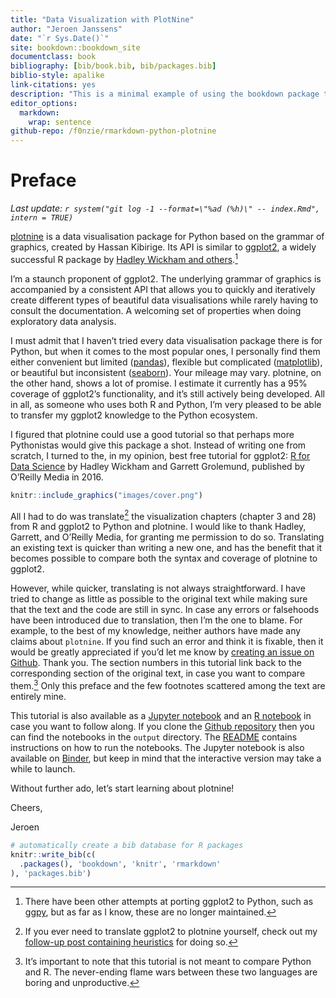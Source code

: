 ```yaml
---
title: "Data Visualization with PlotNine"
author: "Jeroen Janssens"
date: "`r Sys.Date()`"
site: bookdown::bookdown_site
documentclass: book
bibliography: [bib/book.bib, bib/packages.bib]
biblio-style: apalike
link-citations: yes
description: "This is a minimal example of using the bookdown package to write a book. The output format for this example is bookdown::gitbook."
editor_options: 
  markdown: 
    wrap: sentence
github-repo: /f0nzie/rmarkdown-python-plotnine  
---
```


# Preface

*Last update: `r system("git log -1 --format=\"%ad (%h)\" -- index.Rmd", intern = TRUE)`*

[plotnine](https://github.com/has2k1/plotnine) is a data visualisation package for Python based on the grammar of graphics, created by Hassan Kibirige.
Its API is similar to [ggplot2](https://ggplot2.tidyverse.org/), a widely successful R package by [Hadley Wickham and others](https://ggplot2.tidyverse.org/authors.html).[^index-1]

[^index-1]: There have been other attempts at porting ggplot2 to Python, such as [ggpy](https://github.com/yhat/ggpy), but as far as I know, these are no longer maintained.

I'm a staunch proponent of ggplot2.
The underlying grammar of graphics is accompanied by a consistent API that allows you to quickly and iteratively create different types of beautiful data visualisations while rarely having to consult the documentation.
A welcoming set of properties when doing exploratory data analysis.

I must admit that I haven't tried every data visualisation package there is for Python, but when it comes to the most popular ones, I personally find them either convenient but limited ([pandas](https://pandas.pydata.org/pandas-docs/stable/user_guide/visualization.html)), flexible but complicated ([matplotlib](https://matplotlib.org/)), or beautiful but inconsistent ([seaborn](https://seaborn.pydata.org/)).
Your mileage may vary.
plotnine, on the other hand, shows a lot of promise.
I estimate it currently has a 95% coverage of ggplot2's functionality, and it's still actively being developed.
All in all, as someone who uses both R and Python, I'm very pleased to be able to transfer my ggplot2 knowledge to the Python ecosystem.

I figured that plotnine could use a good tutorial so that perhaps more Pythonistas would give this package a shot.
Instead of writing one from scratch, I turned to the, in my opinion, best free tutorial for ggplot2: [R for Data Science](https://r4ds.had.co.nz/) by Hadley Wickham and Garrett Grolemund, published by O'Reilly Media in 2016.

```r
knitr::include_graphics("images/cover.png")
```

All I had to do was translate[^index-2] the visualization chapters (chapter 3 and 28) from R and ggplot2 to Python and plotnine.
I would like to thank Hadley, Garrett, and O'Reilly Media, for granting me permission to do so.
Translating an existing text is quicker than writing a new one, and has the benefit that it becomes possible to compare both the syntax and coverage of plotnine to ggplot2.

[^index-2]: If you ever need to translate ggplot2 to plotnine yourself, check out my [follow-up post containing heuristics](/blog/heuristics-for-translating-ggplot2-to-plotnine) for doing so.

However, while quicker, translating is not always straightforward.
I have tried to change as little as possible to the original text while making sure that the text and the code are still in sync.
In case any errors or falsehoods have been introduced due to translation, then I'm the one to blame.
For example, to the best of my knowledge, neither authors have made any claims about `plotnine`.
If you find such an error and think it is fixable, then it would be greatly appreciated if you'd let me know by [creating an issue on Github](https://github.com/datascienceworkshops/r4ds-python-plotnine/issues).
Thank you.
The section numbers in this tutorial link back to the corresponding section of the original text, in case you want to compare them.[^index-3]
Only this preface and the few footnotes scattered among the text are entirely mine.

[^index-3]: It's important to note that this tutorial is not meant to compare Python and R.
    The never-ending flame wars between these two languages are boring and unproductive.

This tutorial is also available as a [Jupyter notebook](https://github.com/datascienceworkshops/r4ds-python-plotnine/blob/master/output/r4ds-python-plotnine.ipynb) and an [R notebook](https://github.com/datascienceworkshops/r4ds-python-plotnine/blob/master/output/r4ds-python-plotnine.Rmd) in case you want to follow along.
If you clone the [Github repository](https://github.com/datascienceworkshops/r4ds-python-plotnine) then you can find the notebooks in the `output` directory.
The [README](https://github.com/datascienceworkshops/r4ds-python-plotnine/blob/master/README.md) contains instructions on how to run the notebooks.
The Jupyter notebook is also available on [Binder](https://mybinder.org/v2/gh/datascienceworkshops/r4ds-python-plotnine/master?filepath=output%2Fr4ds-python-plotnine.ipynb), but keep in mind that the interactive version may take a while to launch.

Without further ado, let's start learning about plotnine!

Cheers,

Jeroen

```r
# automatically create a bib database for R packages
knitr::write_bib(c(
  .packages(), 'bookdown', 'knitr', 'rmarkdown'
), 'packages.bib')
```
